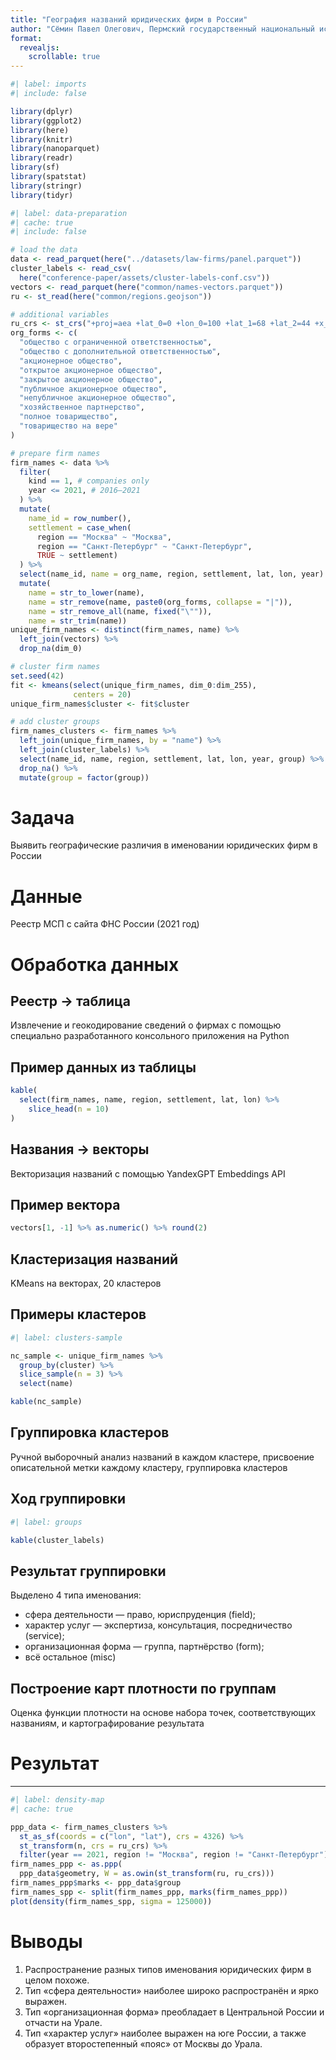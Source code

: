 ```yaml
---
title: "География названий юридических фирм в России"
author: "Сёмин Павел Олегович, Пермский государственный национальный исследовательский университет"
format:
  revealjs:
    scrollable: true
---
```


```r
#| label: imports
#| include: false

library(dplyr)
library(ggplot2)
library(here)
library(knitr)
library(nanoparquet)
library(readr)
library(sf)
library(spatstat)
library(stringr)
library(tidyr)
```

```r
#| label: data-preparation
#| cache: true
#| include: false

# load the data
data <- read_parquet(here("../datasets/law-firms/panel.parquet"))
cluster_labels <- read_csv(
  here("conference-paper/assets/cluster-labels-conf.csv"))
vectors <- read_parquet(here("common/names-vectors.parquet"))
ru <- st_read(here("common/regions.geojson"))

# additional variables
ru_crs <- st_crs("+proj=aea +lat_0=0 +lon_0=100 +lat_1=68 +lat_2=44 +x_0=0 +y_0=0 +ellps=krass +towgs84=28,-130,-95,0,0,0,0 +units=m +no_defs")
org_forms <- c(
  "общество с ограниченной ответственностью",
  "общество с дополнительной ответственностью",
  "акционерное общество",
  "открытое акционерное общество",
  "закрытое акционерное общество",
  "публичное акционерное общество",
  "непубличное акционерное общество",
  "хозяйственное партнерство",
  "полное товарищество",
  "товарищество на вере"
)

# prepare firm names
firm_names <- data %>%
  filter(
    kind == 1, # companies only
    year <= 2021, # 2016–2021
  ) %>%
  mutate(
    name_id = row_number(),
    settlement = case_when(
      region == "Москва" ~ "Москва",
      region == "Санкт-Петербург" ~ "Санкт-Петербург",
      TRUE ~ settlement)
  ) %>%
  select(name_id, name = org_name, region, settlement, lat, lon, year) %>%
  mutate(
    name = str_to_lower(name),
    name = str_remove(name, paste0(org_forms, collapse = "|")),
    name = str_remove_all(name, fixed("\"")),
    name = str_trim(name))
unique_firm_names <- distinct(firm_names, name) %>%
  left_join(vectors) %>%
  drop_na(dim_0)

# cluster firm names
set.seed(42)
fit <- kmeans(select(unique_firm_names, dim_0:dim_255),
              centers = 20)
unique_firm_names$cluster <- fit$cluster

# add cluster groups
firm_names_clusters <- firm_names %>%
  left_join(unique_firm_names, by = "name") %>%
  left_join(cluster_labels) %>%
  select(name_id, name, region, settlement, lat, lon, year, group) %>%
  drop_na() %>%
  mutate(group = factor(group))
```

# Задача

Выявить географические различия в именовании юридических фирм в России

# Данные

Реестр МСП с сайта ФНС России (2021 год)

# Обработка данных

## Реестр → таблица

Извлечение и геокодирование сведений о фирмах с помощью специально разработанного консольного приложения на Python

## Пример данных из таблицы {.smaller}

```r
kable(
  select(firm_names, name, region, settlement, lat, lon) %>%
    slice_head(n = 10)
)
```

## Названия → векторы

Векторизация названий с помощью YandexGPT Embeddings API

## Пример вектора

```r
vectors[1, -1] %>% as.numeric() %>% round(2)
```

## Кластеризация названий

KMeans на векторах, 20 кластеров

## Примеры кластеров

```r
#| label: clusters-sample

nc_sample <- unique_firm_names %>%
  group_by(cluster) %>%
  slice_sample(n = 3) %>%
  select(name)

kable(nc_sample)
```

## Группировка кластеров

Ручной выборочный анализ названий в каждом кластере, присвоение описательной метки каждому кластеру, группировка кластеров

## Ход группировки

```r
#| label: groups

kable(cluster_labels)
```

## Результат группировки

Выделено 4 типа именования:

* сфера деятельности — право, юриспруденция (field);
* характер услуг — экспертиза, консультация, посредничество (service);
* организационная форма — группа, партнёрство (form);
* всё остальное (misc)

## Построение карт плотности по группам

Оценка функции плотности на основе набора точек, соответствующих названиям, и картографирование результата

# Результат

---

```r
#| label: density-map
#| cache: true

ppp_data <- firm_names_clusters %>%
  st_as_sf(coords = c("lon", "lat"), crs = 4326) %>%
  st_transform(n, crs = ru_crs) %>%
  filter(year == 2021, region != "Москва", region != "Санкт-Петербург")
firm_names_ppp <- as.ppp(
  ppp_data$geometry, W = as.owin(st_transform(ru, ru_crs)))
firm_names_ppp$marks <- ppp_data$group
firm_names_spp <- split(firm_names_ppp, marks(firm_names_ppp))
plot(density(firm_names_spp, sigma = 125000))
```

# Выводы

1. Распространение разных типов именования юридических фирм в целом похоже.
2. Тип «сфера деятельности» наиболее широко распространён и ярко выражен.
3. Тип «организационная форма» преобладает в Центральной России и отчасти на Урале.
4. Тип «характер услуг» наиболее выражен на юге России, а также образует второстепенный «пояс» от Москвы до Урала.
